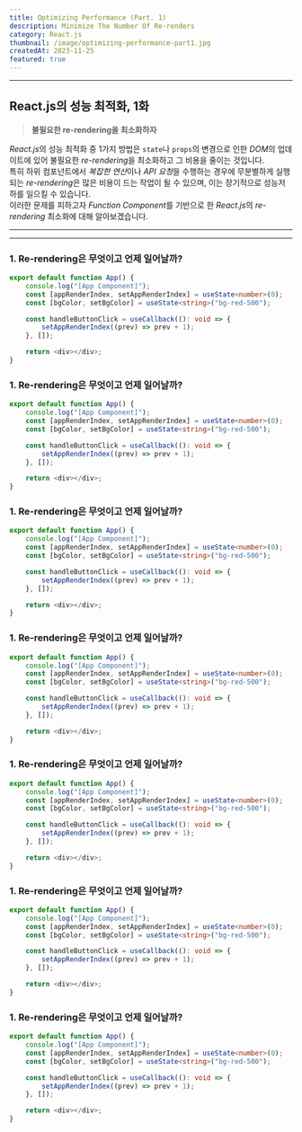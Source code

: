 ```yaml
---
title: Optimizing Performance (Part. 1)
description: Minimize The Number Of Re-renders
category: React.js
thumbnail: /image/optimizing-performance-part1.jpg
createdAt: 2023-11-25
featured: true
---
```


---

## React.js의 성능 최적화, 1화

> **불필요한 re-rendering을 최소화하자**

*React.js*의 성능 최적화 중 1가지 방법은 `state`나 `props`의 변경으로 인한 *DOM*의 업데이트에 있어 불필요한 *re-rendering*을 최소화하고 그 비용을 줄이는 것입니다.  
특히 하위 컴포넌트에서 *복잡한 연산*이나 *API 요청*을 수행하는 경우에 무분별하게 실행되는 *re-rendering*은 많은 비용이 드는 작업이 될 수 있으며, 이는 장기적으로 성능저하를 일으킬 수 있습니다.  
이러한 문제를 피하고자 *Function Component*를 기반으로 한 *React.js*의 _re-rendering_ 최소화에 대해 알아보겠습니다.

---

---

### 1. Re-rendering은 무엇이고 언제 일어날까?

```typescript
export default function App() {
    console.log("[App Component]");
    const [appRenderIndex, setAppRenderIndex] = useState<number>(0);
    const [bgColor, setBgColor] = useState<string>("bg-red-500");

    const handleButtonClick = useCallback((): void => {
        setAppRenderIndex((prev) => prev + 1);
    }, []);

    return <div></div>;
}
```

### 1. Re-rendering은 무엇이고 언제 일어날까?

```typescript
export default function App() {
    console.log("[App Component]");
    const [appRenderIndex, setAppRenderIndex] = useState<number>(0);
    const [bgColor, setBgColor] = useState<string>("bg-red-500");

    const handleButtonClick = useCallback((): void => {
        setAppRenderIndex((prev) => prev + 1);
    }, []);

    return <div></div>;
}
```

### 1. Re-rendering은 무엇이고 언제 일어날까?

```typescript
export default function App() {
    console.log("[App Component]");
    const [appRenderIndex, setAppRenderIndex] = useState<number>(0);
    const [bgColor, setBgColor] = useState<string>("bg-red-500");

    const handleButtonClick = useCallback((): void => {
        setAppRenderIndex((prev) => prev + 1);
    }, []);

    return <div></div>;
}
```

### 1. Re-rendering은 무엇이고 언제 일어날까?

```typescript
export default function App() {
    console.log("[App Component]");
    const [appRenderIndex, setAppRenderIndex] = useState<number>(0);
    const [bgColor, setBgColor] = useState<string>("bg-red-500");

    const handleButtonClick = useCallback((): void => {
        setAppRenderIndex((prev) => prev + 1);
    }, []);

    return <div></div>;
}
```

### 1. Re-rendering은 무엇이고 언제 일어날까?

```typescript
export default function App() {
    console.log("[App Component]");
    const [appRenderIndex, setAppRenderIndex] = useState<number>(0);
    const [bgColor, setBgColor] = useState<string>("bg-red-500");

    const handleButtonClick = useCallback((): void => {
        setAppRenderIndex((prev) => prev + 1);
    }, []);

    return <div></div>;
}
```

### 1. Re-rendering은 무엇이고 언제 일어날까?

```typescript
export default function App() {
    console.log("[App Component]");
    const [appRenderIndex, setAppRenderIndex] = useState<number>(0);
    const [bgColor, setBgColor] = useState<string>("bg-red-500");

    const handleButtonClick = useCallback((): void => {
        setAppRenderIndex((prev) => prev + 1);
    }, []);

    return <div></div>;
}
```

### 1. Re-rendering은 무엇이고 언제 일어날까?

```typescript
export default function App() {
    console.log("[App Component]");
    const [appRenderIndex, setAppRenderIndex] = useState<number>(0);
    const [bgColor, setBgColor] = useState<string>("bg-red-500");

    const handleButtonClick = useCallback((): void => {
        setAppRenderIndex((prev) => prev + 1);
    }, []);

    return <div></div>;
}
```
